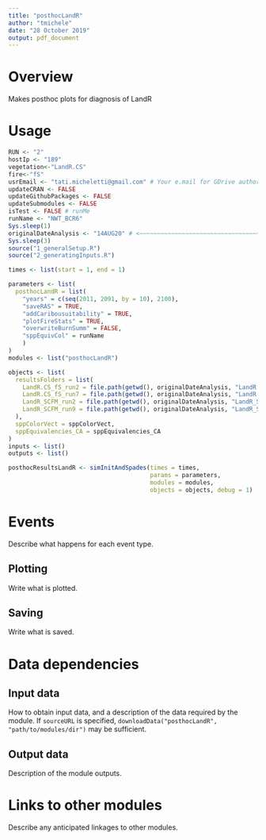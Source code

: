 ```yaml
---
title: "posthocLandR"
author: "tmichele"
date: "28 October 2019"
output: pdf_document
---
```


# Overview
Makes posthoc plots for diagnosis of LandR

# Usage

```r

RUN <- "2"
hostIp <- "189"
vegetation<-"LandR.CS"
fire<-"fS"
usrEmail <- "tati.micheletti@gmail.com" # Your e.mail for GDrive authorization
updateCRAN <- FALSE
updateGithubPackages <- FALSE
updateSubmodules <- FALSE
isTest <- FALSE # runMe
runName <- "NWT_BCR6"
Sys.sleep(1)
originalDateAnalysis <- "14AUG20" # <~~~~~~~~~~~~~~~~~~~~~~~~~~~~~~~~~~
Sys.sleep(3)
source("1_generalSetup.R")
source("2_generatingInputs.R")

times <- list(start = 1, end = 1)

parameters <- list(
  posthocLandR = list(
    "years" = c(seq(2011, 2091, by = 10), 2100),
    "saveRAS" = TRUE,
    "addCaribousuitability" = TRUE,
    "plotFireStats" = TRUE,
    "overwriteBurnSumm" = FALSE,
    "sppEquivCol" = runName
    )
)
modules <- list("posthocLandR")

objects <- list(
  resultsFolders = list(
    LandR.CS_fS_run2 = file.path(getwd(), originalDateAnalysis, "LandR.CS_fS/run2"),
    LandR.CS_fS_run7 = file.path(getwd(), originalDateAnalysis, "LandR.CS_fS/run7"),
    LandR_SCFM_run2 = file.path(getwd(), originalDateAnalysis, "LandR_SCFM/run2"),
    LandR_SCFM_run9 = file.path(getwd(), originalDateAnalysis, "LandR_SCFM/run9")
  ),
  sppColorVect = sppColorVect,
  sppEquivalencies_CA = sppEquivalencies_CA
)
inputs <- list()
outputs <- list()

posthocResultsLandR <- simInitAndSpades(times = times, 
                                        params = parameters, 
                                        modules = modules,
                                        objects = objects, debug = 1)

```

# Events

Describe what happens for each event type.

## Plotting

Write what is plotted.

## Saving

Write what is saved.

# Data dependencies

## Input data

How to obtain input data, and a description of the data required by the module.
If `sourceURL` is specified, `downloadData("posthocLandR", "path/to/modules/dir")` may be sufficient.

## Output data

Description of the module outputs.

# Links to other modules

Describe any anticipated linkages to other modules.

